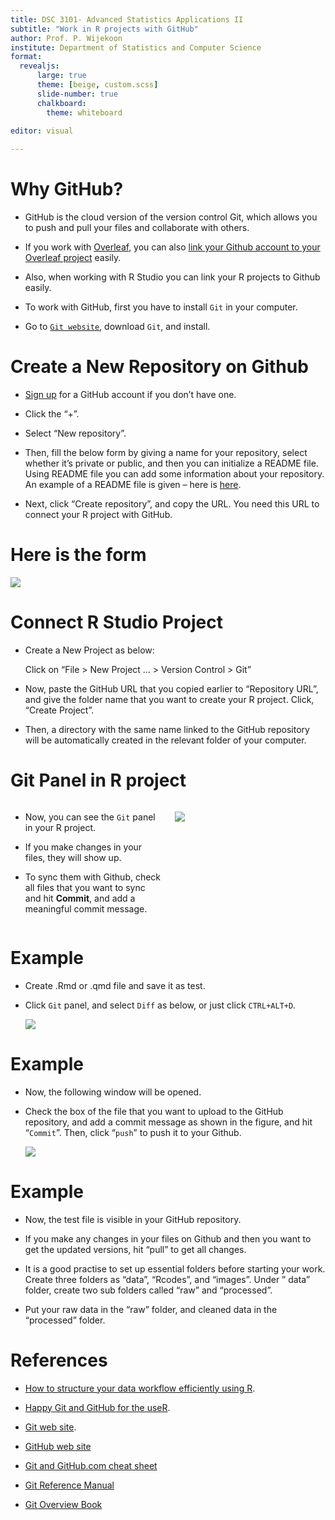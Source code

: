 ```yaml
---
title: DSC 3101- Advanced Statistics Applications II
subtitle: "Work in R projects with GitHub"
author: Prof. P. Wijekoon
institute: Department of Statistics and Computer Science 
format: 
  revealjs:
      large: true
      theme: [beige, custom.scss]
      slide-number: true
      chalkboard: 
        theme: whiteboard
      
editor: visual

---
```


# **Why GitHub?**

-   GitHub is the cloud version of the version control Git, which allows you to push and pull your files and collaborate with others.

-   If you work with [Overleaf](https://www.overleaf.com/), you can also [link your Github account to your Overleaf project](https://www.overleaf.com/learn/how-to/How_do_I_connect_an_Overleaf_project_with_a_repo_on_GitHub,_GitLab_or_BitBucket%3F) easily.

-   Also, when working with R Studio you can link your R projects to Github easily.

-   To work with GitHub, first you have to install `Git` in your computer.

-   Go to [`Git website`](https://www.git-scm.com/), download `Git`, and install.

# **Create a New Repository on Github**

-   [Sign up](https://github.com/) for a GitHub account if you don't have one.

-   Click the "+".

-   Select "New repository".

-   Then, fill the below form by giving a name for your repository, select whether it's private or public, and then you can initialize a README file. Using README file you can add some information about your repository. An example of a README file is given -- here is [here](https://github.com/cosimameyer/conflict-elections).

-   Next, click "Create repository", and copy the URL. You need this URL to connect your R project with GitHub.

# Here is the form

![](images/fig1.png)

# Connect R Studio Project

-   Create a New Project as below:

    Click on "File \> New Project ... \> Version Control \> Git"

-   Now, paste the GitHub URL that you copied earlier to "Repository URL", and give the folder name that you want to create your R project. Click, "Create Project".

-   Then, a directory with the same name linked to the GitHub repository will be automatically created in the relevant folder of your computer.

# Git Panel in R project

::: columns
::: {.column width="50%"}
-   Now, you can see the `Git` panel in your R project.

-   If you make changes in your files, they will show up.

-   To sync them with Github, check all files that you want to sync and hit **Commit**, and add a meaningful commit message.
:::

::: {.column width="50%"}
![](images/fig2.png)
:::
:::

# Example

-   Create .Rmd or .qmd file and save it as test.

-   Click `Git` panel, and select `Diff` as below, or just click `CTRL+ALT+D`.

    ![](images/fig3.png)

# Example

-   Now, the following window will be opened.

-   Check the box of the file that you want to upload to the GitHub repository, and add a commit message as shown in the figure, and hit "`Commit`". Then, click "`push`" to push it to your Github.

    ![](images/fig4.png)

# Example

-   Now, the test file is visible in your GitHub repository.

-   If you make any changes in your files on Github and then you want to get the updated versions, hit "pull" to get all changes.

-   It is a good practise to set up essential folders before starting your work. Create three folders as "data", "Rcodes", and "images". Under " data" folder, create two sub folders called "raw" and "processed".

-   Put your raw data in the "raw" folder, and cleaned data in the "processed" folder.

# References

-   [How to structure your data workflow efficiently using R](https://cosimameyer.com/post/how-to-structure-your-data-workflow-efficiently-using-r/).

-   [Happy Git and GitHub for the useR](https://happygitwithr.com/index.html).

-   [Git web site](https://www.git-scm.com/).

-   [GitHub web site](https://github.com/)

-   [Git and GitHub.com cheat sheet](https://education.github.com/git-cheat-sheet-education.pdf)

-   [Git Reference Manual](https://git-scm.com/docs)

-   [Git Overview Book](https://git-scm.com/book/en/v2)
